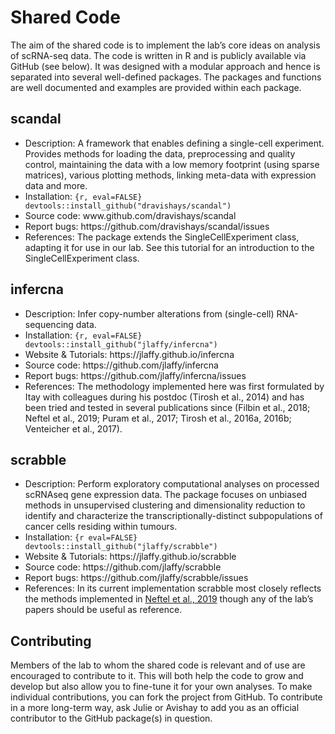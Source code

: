 # Shared Code {#sharedCode}

The aim of the shared code is to implement the lab’s core ideas on analysis of scRNA-seq data. The code is written in R and is publicly available via GitHub (see below). It was designed with a modular approach and hence is separated into several well-defined packages. The packages and functions are well documented and examples are provided within each package.

## scandal

- Description: A framework that enables defining a single-cell experiment. Provides methods for loading the data, preprocessing and quality control, maintaining the data with a low memory footprint (using sparse matrices), various plotting methods, linking meta-data with expression data and more. 
- Installation: ```{r, eval=FALSE} devtools::install_github("dravishays/scandal")```
- Source code: www.github.com/dravishays/scandal
- Report bugs: https://github.com/dravishays/scandal/issues
- References: The package extends the SingleCellExperiment class, adapting it for use in our lab. See this tutorial for an introduction to the SingleCellExperiment class.

## infercna

- Description: Infer copy-number alterations from (single-cell) RNA-sequencing data. 
- Installation: ``` {r, eval=FALSE} devtools::install_github("jlaffy/infercna") ```
- Website & Tutorials: https://jlaffy.github.io/infercna
- Source code: https://github.com/jlaffy/infercna
- Report bugs: https://github.com/jlaffy/infercna/issues
- References: The methodology implemented here was first formulated by Itay with colleagues during his postdoc (Tirosh et al., 2014) and has been tried and tested in several publications since (Filbin et al., 2018; Neftel et al., 2019; Puram et al., 2017; Tirosh et al., 2016a, 2016b; Venteicher et al., 2017).

## scrabble

- Description: Perform exploratory computational analyses on processed scRNAseq gene expression data. The package focuses on unbiased methods in unsupervised clustering and dimensionality reduction to identify and characterize the transcriptionally-distinct subpopulations of cancer cells residing within tumours.
- Installation: ```{r eval=FALSE} devtools::install_github("jlaffy/scrabble")```
- Website & Tutorials: https://jlaffy.github.io/scrabble
- Source code: https://github.com/jlaffy/scrabble
- Report bugs: https://github.com/jlaffy/scrabble/issues
- References: In its current implementation scrabble most closely reflects the methods implemented in [Neftel et al., 2019](www.google.com) though any of the lab’s papers should be useful as reference.

 
## Contributing 
Members of the lab to whom the shared code is relevant and of use are encouraged to contribute to it. This will both help the code to grow and develop but also allow you to fine-tune it for your own analyses. To make individual contributions, you can fork the project from GitHub. To contribute in a more long-term way, ask Julie or Avishay to add you as an official contributor to the GitHub package(s) in question.



